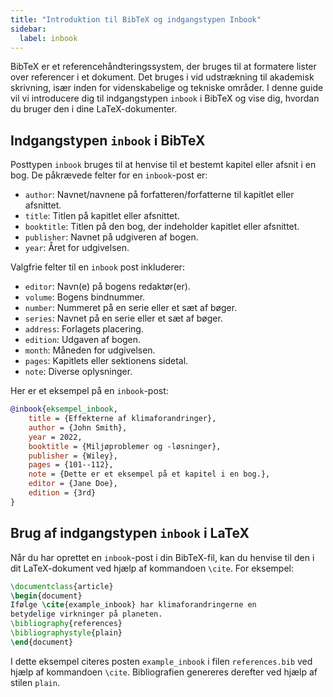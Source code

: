 ```yaml
---
title: "Introduktion til BibTeX og indgangstypen Inbook"
sidebar:
  label: inbook
---
```



BibTeX er et referencehåndteringssystem, der bruges til at formatere lister over referencer i et dokument. Det bruges i vid udstrækning til akademisk skrivning, især inden for videnskabelige og tekniske områder. I denne guide vil vi introducere dig til indgangstypen `inbook` i BibTeX og vise dig, hvordan du bruger den i dine LaTeX-dokumenter.

<CiteDrive/>

## Indgangstypen `inbook` i BibTeX

Posttypen `inbook` bruges til at henvise til et bestemt kapitel eller afsnit i en bog. De påkrævede felter for en `inbook`-post er:

- `author`: Navnet/navnene på forfatteren/forfatterne til kapitlet eller afsnittet.
- `title`: Titlen på kapitlet eller afsnittet.
- `booktitle`: Titlen på den bog, der indeholder kapitlet eller afsnittet.
- `publisher`: Navnet på udgiveren af bogen.
- `year`: Året for udgivelsen.

Valgfrie felter til en `inbook` post inkluderer:

- `editor`: Navn(e) på bogens redaktør(er).
- `volume`: Bogens bindnummer.
- `number`: Nummeret på en serie eller et sæt af bøger.
- `series`: Navnet på en serie eller et sæt af bøger.
- `address`: Forlagets placering.
- `edition`: Udgaven af bogen.
- `month`: Måneden for udgivelsen.
- `pages`: Kapitlets eller sektionens sidetal.
- `note`: Diverse oplysninger.

Her er et eksempel på en `inbook`-post:

```bibtex
@inbook{eksempel_inbook,
	title = {Effekterne af klimaforandringer},
	author = {John Smith},
	year = 2022,
	booktitle = {Miljøproblemer og -løsninger},
	publisher = {Wiley},
	pages = {101--112},
	note = {Dette er et eksempel på et kapitel i en bog.},
	editor = {Jane Doe},
	edition = {3rd}
}
```

## Brug af indgangstypen `inbook` i LaTeX

Når du har oprettet en `inbook`-post i din BibTeX-fil, kan du henvise til den i dit LaTeX-dokument ved hjælp af kommandoen `\cite`. For eksempel:


```latex
\documentclass{article}  
\begin{document}  
Ifølge \cite{example_inbook} har klimaforandringerne en 
betydelige virkninger på planeten.  
\bibliography{references}
\bibliographystyle{plain} 
\end{document}
```
	
I dette eksempel citeres posten `example_inbook` i filen `references.bib` ved hjælp af kommandoen `\cite`. Bibliografien genereres derefter ved hjælp af stilen `plain`.